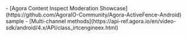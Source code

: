 <PlatformWrapper platform="android">
- [Agora Content Inspect Moderation Showcase](https://github.com/AgoraIO-Community/Agora-ActiveFence-Android) sample <Vpl k="CLIENT" />
- [Multi-channel methods](https://api-ref.agora.io/en/video-sdk/android/4.x/API/class_irtcengineex.html)
</PlatformWrapper>